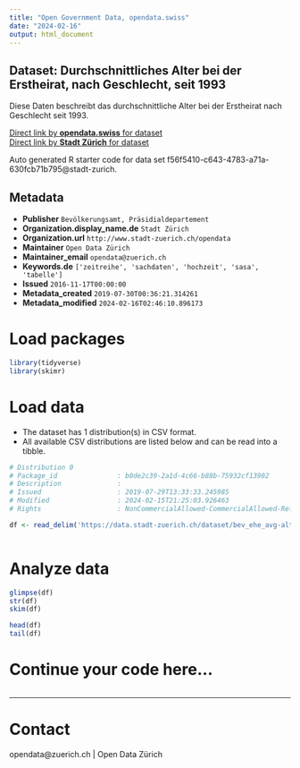 ```yaml
---
title: "Open Government Data, opendata.swiss"
date: "2024-02-16"
output: html_document
---
```


## Dataset: Durchschnittliches Alter bei der Erstheirat, nach Geschlecht, seit 1993

Diese Daten beschreibt das durchschnittliche Alter bei der Erstheirat nach Geschlecht seit 1993.

[Direct link by **opendata.swiss** for dataset](https://opendata.swiss/de/dataset/durchschnittliches-alter-bei-der-erstheirat-nach-geschlecht-seit-19931)<br>
[Direct link by **Stadt Zürich** for dataset](https://data.stadt-zuerich.ch/dataset/bev_ehe_avg-alter_geschlecht_od3302)

Auto generated R starter code for data set f56f5410-c643-4783-a71a-630fcb71b795@stadt-zurich.

## Metadata

- **Publisher** `Bevölkerungsamt, Präsidialdepartement`
- **Organization.display_name.de** `Stadt Zürich`
- **Organization.url** `http://www.stadt-zuerich.ch/opendata`
- **Maintainer** `Open Data Zürich`
- **Maintainer_email** `opendata@zuerich.ch`
- **Keywords.de** `['zeitreihe', 'sachdaten', 'hochzeit', 'sasa', 'tabelle']`
- **Issued** `2016-11-17T00:00:00`
- **Metadata_created** `2019-07-30T00:36:21.314261`
- **Metadata_modified** `2024-02-16T02:46:10.896173`


# Load packages

```r

library(tidyverse)
library(skimr)

```

# Load data

-   The dataset has 1 distribution(s) in CSV format.
-   All available CSV distributions are listed below and can be read into a tibble.

```r

# Distribution 0
# Package_id               : b0de2c39-2a1d-4c66-b88b-75932cf13902
# Description              : 
# Issued                   : 2019-07-29T13:33:33.245985
# Modified                 : 2024-02-15T21:25:03.926463
# Rights                   : NonCommercialAllowed-CommercialAllowed-ReferenceNotRequired

df <- read_delim('https://data.stadt-zuerich.ch/dataset/bev_ehe_avg-alter_geschlecht_od3302/download/BEV330OD3302.csv')



```

# Analyze data

```r

glimpse(df)
str(df)
skim(df)

head(df)
tail(df)

```

# Continue your code here...

```r

```

------------------------------------------------------------------------

# Contact

opendata@zuerich.ch | Open Data Zürich
